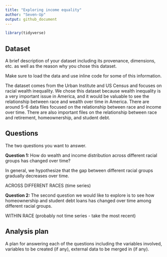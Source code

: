 ```yaml
---
title: "Exploring income equality"
author: "Seven-Up"
output: github_document
---
```


```r
library(tidyverse)
```

## Dataset

A brief description of your dataset including its provenance, dimensions, etc. as well as the reason why you chose this dataset.

Make sure to load the data and use inline code for some of this information.

The dataset comes from the Urban Institute and US Census and focuses on racial
wealth inequality. We chose this dataset because wealth inequality is a very
important issue in America, and it would be valuable to see the relationship
between race and wealth over time in America. There are around 5-6 data files
focused on the relationship between race and income over time. There are also
important files on the relationship between race and retirement, homeownership, 
and student debt. 

## Questions

The two questions you want to answer.

**Question 1: ** How do wealth and income distribution across different racial groups has changed over time?

In general, we hypothesize that the gap between different racial groups gradually decreases over time.

ACROSS DIFFERENT RACES (time series)


**Question 2: ** The second question we would like to explore is to see how 
homeownership and student debt loans has changed over time among different racial groups. 

WITHIN RACE (probably not time series - take the most recent)

## Analysis plan

A plan for answering each of the questions including the variables involved, variables to be created (if any), external data to be merged in (if any).
